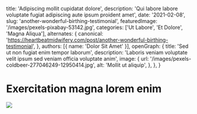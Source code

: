   title: 'Adipiscing mollit cupidatat dolore',
  description: 'Qui labore labore voluptate fugiat adipiscing aute ipsum proident amet',
  date: '2021-02-08',
  slug: 'another-wonderful-birthing-testimonial',
  featuredImage: '/images/pexels-pixabay-53142.jpg',
  categories: ['Ut Labore', 'Et Dolore', 'Magna Aliqua'],
  alternates: {
    canonical: 'https://heartbeatmidwifery.com/post/another-wonderful-birthing-testimonial',
  },
  authors: [{ name: 'Dolor Sit Amet' }],
  openGraph: {
    title: 'Sed ut non fugiat enim tempor laborum',
    description: 'Laboris veniam voluptate velit ipsum sed veniam officia voluptate anim',
    image: {
      url: '/images/pexels-coldbeer-277046249-12950414.jpg',
      alt: 'Mollit ut aliquip',
    },
  },
}


# Exercitation magna lorem enim

<Image
  src="/images/pexels-tansu-topuzoglu-521333173-17334559.jpg"
  size="large"
  wrap={true}
/>
